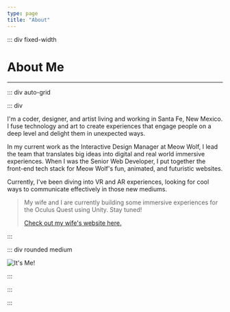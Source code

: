 ```yaml
---
type: page
title: "About"
---
```


::: div fixed-width

# About Me

---

::: div auto-grid

::: div

I'm a coder, designer, and artist living and working in Santa Fe, New Mexico. I fuse technology and art to create experiences that engage people on a deep level and delight them in unexpected ways.

In my current work as the Interactive Design Manager at Meow Wolf, I lead the team that translates big ideas into digital and real world immersive experiences. When I was the Senior Web Developer, I put together the front-end tech stack for Meow Wolf's fun, animated, and futuristic websites.

Currently, I've been diving into VR and AR experiences, looking for cool ways to communicate effectively in those new mediums.

> My wife and I are currently building some immersive experiences for the Oculus Quest using Unity. Stay tuned!
>
> [Check out my wife's website here.](https://www.kvollbracht.com "Katrina Vollbracht")

:::

::: div rounded medium

![It's Me!](../images/me.jpg "It's Me!")

:::

:::

:::